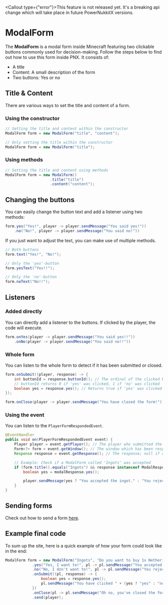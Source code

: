 
<Callout type={"error"}>This feature is not released yet. It's a breaking api change which will take place in future PowerNukkitX versions.</Callout>

# ModalForm
The **ModalForm** is a modal form inside Minecraft featuring two clickable buttons commonly used for decision-making. Follow the steps below to find out how to use this form inside PNX.
It consists of:
- A title
- Content: A small description of the form
- Two buttons: Yes or no

## Title & Content
There are various ways to set the title and content of a form.

### Using the constructor
```java
// Setting the title and content within the constructor
ModalForm form = new ModalForm("title", "content");
```
```java
// Only setting the title within the constructor
ModalForm form = new ModalForm("title");
```

### Using methods
```java
// Setting the title and content using methods
ModalForm form = new ModalForm()
                    .title("title")
                    .content("content");
```

## Changing the buttons
You can easily change the button text and add a listener using two methods:
```java
form.yes("Yes!", player -> player.sendMessage("You said yes!"))
    .no("No!", player -> player.sendMessage("You said no!"))
```

If you just want to adjust the text, you can make use of multiple methods.
```java
// Both buttons
form.text("Yes!", "No!");

// Only the 'yes'-button
form.yesText("Yes!!");

// Only the 'no'-button
form.noText("No!!");
```

## Listeners

### Added directly
You can directly add a listener to the buttons. If clicked by the player, the code will execute.
```java
form.onYes(player -> player.sendMessage("You said yes!!"))
    .onNo(player -> player.sendMessage("You said no!!"))
```

### Whole form
You can listen to the whole form to detect if it has been submitted or closed.
```java
form.onSubmit((player, response) -> {
    int buttonId = response.buttonId(); // The ordinal of the clicked button (-1 if invalid)
    // buttonId returns 0 if 'yes' was clicked, 1 if 'no' was clicked
    boolean yes = response.yes(); // Returns true if 'yes' was clicked
});

form.onClose(player -> player.sendMessage("You have closed the form!"));
```

### Using the event
You can listen to the `PlayerFormRespondedEvent`.
```java
@EventHandler
public void on(PlayerFormRespondedEvent event) {
    Player player = event.getPlayer(); // The player who submitted the form
    Form<?> form = event.getWindow(); // The window which has been responded to
    Response response = event.getResponse(); // The response; null if closed

    // Example: Check if a ModalForm called 'Ingots' was accepted
    if (form.title().equals("Ingots") && response instanceof ModalResponse modalResponse) { // Using instanceof, we also make sure it wasn't closed
        boolean yes = modalResponse.yes();

        player.sendMessage(yes ? "You accepted the ingot." : "You rejected the ingot.");
    }
}
```

## Sending forms
Check out how to send a form <a href="./generic">here</a>.

## Example final code
To sum up the site, here is a quick example of how your form could look like in the end:
```java
ModalForm form = new ModalForm("Ingots", "Do you want to buy 1x Netherite Ingot for $1000?")
            .yes("Yes, I want to!", pl -> pl.sendMessage("You accepted the offer!"))
            .no("No, I don't want to!", pl -> pl.sendMessage("You rejected the offer."))
            .onSubmit((pl, response) -> {
                boolean yes = response.yes();
                pl.sendMessage("You have clicked " + (yes ? "yes" : "no"));
            })
            .onClose(pl -> pl.sendMessage("Oh no, you've closed the form!"))
            .send(player);
```
